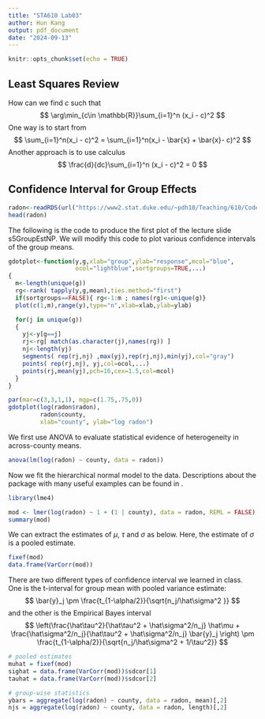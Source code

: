 ```yaml
---
title: "STA610 Lab03"
author: Hun Kang
output: pdf_document
date: "2024-09-13"
---
```


```r
knitr::opts_chunk$set(echo = TRUE)
```

\begin{itemize}
\item Write down your answers in any blank sheet and submit your work in paper during the lab.
\item Your work will not be graded. As long as you submit, you will get a full credit. 
\item For those who missed the lab today, you can submit it via email to me for half credit.
\end{itemize}

## Least Squares Review
How can we find $c$ such that
$$
\arg\min_{c\in \mathbb{R}}\sum_{i=1}^n (x_i - c)^2
$$
One way is to start from
$$
\sum_{i=1}^n(x_i - c)^2 = \sum_{i=1}^n(x_i - \bar{x} + \bar{x}- c)^2
$$
Another approach is to use calculus
$$
\frac{d}{dc}\sum_{i=1}^n (x_i - c)^2 = 0
$$

\begin{quote}
    \textbf{Q1-1: Compute $c$ using both approaches.} 
\end{quote}

## Confidence Interval for Group Effects

```r
radon<-readRDS(url("https://www2.stat.duke.edu/~pdh10/Teaching/610/Code/radonMN.rds"))  
head(radon)
```


The following is the code to produce the first plot of the lecture slide s5GroupEstNP. We will modify this code to plot various confidence intervals of the group means.
```r
gdotplot<-function(y,g,xlab="group",ylab="response",mcol="blue",
                   ocol="lightblue",sortgroups=TRUE,...)
{
  m<-length(unique(g)) 
  rg<-rank( tapply(y,g,mean),ties.method="first")  
  if(sortgroups==FALSE){ rg<-1:m ; names(rg)<-unique(g)} 
  plot(c(1,m),range(y),type="n",xlab=xlab,ylab=ylab)

  for(j in unique(g))
  {
    yj<-y[g==j]
    rj<-rg[ match(as.character(j),names(rg)) ]
    nj<-length(yj)
    segments( rep(rj,nj) ,max(yj),rep(rj,nj),min(yj),col="gray")
    points( rep(rj,nj), yj,col=ocol,...)
    points(rj,mean(yj),pch=16,cex=1.5,col=mcol)
  }
}

par(mar=c(3,3,1,1), mgp=c(1.75,.75,0)) 
gdotplot(log(radon$radon),
         radon$county,
         xlab="county", ylab="log radon")
```

\begin{quote}
    \textbf{Q2-1: Identify the code lines that 1) compute the mean of each group, 2) order the counties, 3) plot data points, 4) plot vertical lines.} 
\end{quote}
\begin{quote}
    \textbf{Q2-2: Modify the plot so that counties are sorted according to the number of observations within county and draw a horizontal line marking the grand mean.} 
\end{quote}

We first use ANOVA to evaluate statistical evidence of heterogeneity in across-county means.

```r
anova(lm(log(radon) ~ county, data = radon))
```

Now we fit the hierarchical normal model to the data. Descriptions about the package with many useful examples can be found in \url{https://www.jstatsoft.org/article/view/v067i01}.

```r
library(lme4)
```

\begin{quote}
    \textbf{Q2-3: Write down the model in the following code and identify the parameters and the random variables with corresponding distribution.} 
\end{quote}
```r
mod <- lmer(log(radon) ~ 1 + (1 | county), data = radon, REML = FALSE)
summary(mod)
```

We can extract the estimates of $\mu$, $\tau$ and $\sigma$ as below. Here, the estimate of $\sigma$ is a pooled estimate.
```r
fixef(mod)
data.frame(VarCorr(mod))
```

There are two different types of confidence interval we learned in class. One is the t-interval for group mean with pooled variance estimate:
$$
\bar{y}_j \pm 
\frac{t_{1-\alpha/2}}{\sqrt{n_j/\hat\sigma^2 }}
$$
and the other is the Empirical Bayes interval
$$
\left(\frac{\hat\tau^2}{\hat\tau^2 + \hat\sigma^2/n_j} \hat\mu + \frac{\hat\sigma^2/n_j}{\hat\tau^2 + \hat\sigma^2/n_j} \bar{y}_j  \right)
\pm 
\frac{t_{1-\alpha/2}}{\sqrt{n_j/\hat\sigma^2 + 1/\tau^2}}
$$

\begin{quote}
    \textbf{Q2-4: Describe the differences between two intervals.} 
\end{quote}

```r
# pooled estimates
muhat = fixef(mod)
sighat = data.frame(VarCorr(mod))$sdcor[1]
tauhat = data.frame(VarCorr(mod))$sdcor[2]

# group-wise statistics
ybars = aggregate(log(radon) ~ county, data = radon, mean)[,2]
njs = aggregate(log(radon) ~ county, data = radon, length)[,2]
```


\begin{quote}
    \textbf{Q2-5: Plot two credible intervals for each group using the code above.} 
\end{quote}




